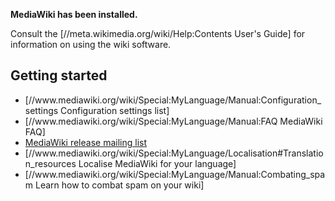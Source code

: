 <strong>MediaWiki has been installed.</strong>

Consult the [//meta.wikimedia.org/wiki/Help:Contents User's Guide] for information on using the wiki software.

== Getting started ==
* [//www.mediawiki.org/wiki/Special:MyLanguage/Manual:Configuration_settings Configuration settings list]
* [//www.mediawiki.org/wiki/Special:MyLanguage/Manual:FAQ MediaWiki FAQ]
* [https://lists.wikimedia.org/mailman/listinfo/mediawiki-announce MediaWiki release mailing list]
* [//www.mediawiki.org/wiki/Special:MyLanguage/Localisation#Translation_resources Localise MediaWiki for your language]
* [//www.mediawiki.org/wiki/Special:MyLanguage/Manual:Combating_spam Learn how to combat spam on your wiki]
